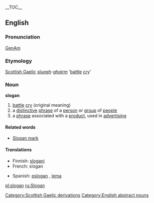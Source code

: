 {{wikipedia}}
__TOC__
==English==
===Pronunciation===
[[w:General American|GenAm]] {{IPA|[&#712;slog&#601;n]}}

===Etymology===
[[Scottish Gaelic]] ''[[sluagh]]-[[gairm|ghairm]]'' '[[battle]] [[cry]]'

===Noun===
'''slogan'''
# [[battle]] [[cry]] (original meaning)
# a [[distinctive]] [[phrase]] of a [[person]] or [[group]] of [[people]]
# a [[phrase]] associated with a [[product]], used in [[advertising]]

====Related words====
*[[Slogan mark]]

====Translations====
{{top}}
*Finnish: [[slogani]]
*French: slogan
{{mid}}
*Spanish: [[eslogan]] {{m}}, [[lema]] {{m}}
{{bottom}}

[[Category:Scottish Gaelic derivations]]
[[Category:English abstract nouns]]

[[pl:slogan]]
[[ru:Slogan]]